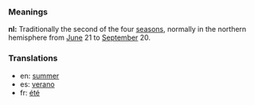 ===Meanings===
'''nl:''' Traditionally the second of the four [[season]]s, normally in the northern hemisphere from [[June]] 21 to [[September]] 20.

===Translations===
*en: [[summer]]
*es: [[verano]]
*fr: [[été]]